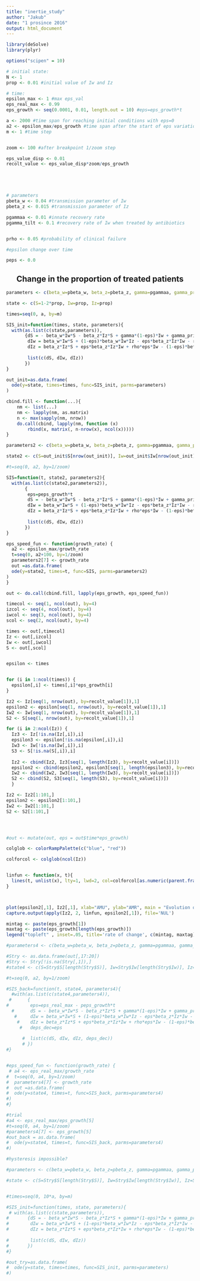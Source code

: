 ```yaml
---
title: "inertie_study"
author: "Jakub"
date: "1 prosince 2016"
output: html_document
---
```


```r
library(deSolve)
library(plyr)

options("scipen" = 10)

# initial state:
N <- 1
prop <- 0.01 #initial value of Iw and Iz

# time:
epsilon_max <- 1 #max eps_val
eps_real_max <- 0.99
eps_growth <- seq(0.0001, 0.01, length.out = 10) #eps=eps_growth*t

a <- 2000 #time span for reaching initial conditions with eps=0
a2 <- epsilon_max/eps_growth #time span after the start of eps variation
m <- 1 #time step


zoom <- 100 #after breakpoint 1/zoom step

eps_value_disp <- 0.01
recolt_value <- eps_value_disp*zoom/eps_growth





# parameters
pbeta_w <- 0.04 #transmission parameter of Iw
pbeta_z <- 0.015 #transmission parameter of Iz

pgammaa <- 0.01 #innate recovery rate
pgamma_tilt <- 0.1 #recovery rate of Iw when treated by antibiotics


prho <- 0.05 #probability of clinical failure

#epsilon change over time

peps <- 0.0


```



<center> <h2> Change in the proportion of treated patients </h2> </center>

 
 
 
```r
parameters <- c(beta_w=pbeta_w, beta_z=pbeta_z, gamma=pgammaa, gamma_prim=pgamma_tilt, eps=peps, rho=prho)

state <- c(S=1-2*prop, Iw=prop, Iz=prop)

times=seq(0, a, by=m)

SIS_init=function(times, state, parameters){
  with(as.list(c(state,parameters)),
       {dS = - beta_w*Iw*S - beta_z*Iz*S + gamma*(1-eps)*Iw + gamma_prim*eps*Iw + gamma*Iz
        dIw = beta_w*Iw*S + (1-eps)*beta_w*Iw*Iz - eps*beta_z*Iz*Iw - rho*eps*Iw - gamma*(1-eps)*Iw - gamma_prim*eps*Iw
        dIz = beta_z*Iz*S + eps*beta_z*Iz*Iw + rho*eps*Iw - (1-eps)*beta_w*Iw*Iz - gamma*Iz
        
        list(c(dS, dIw, dIz))
       })
}

out_init=as.data.frame(
  ode(y=state, times=times, func=SIS_init, parms=parameters)
)

```

```r
cbind.fill <- function(...){
    nm <- list(...) 
    nm <- lapply(nm, as.matrix)
    n <- max(sapply(nm, nrow)) 
    do.call(cbind, lapply(nm, function (x) 
        rbind(x, matrix(, n-nrow(x), ncol(x))))) 
}


```


```r
parameters2 <- c(beta_w=pbeta_w, beta_z=pbeta_z, gamma=pgammaa, gamma_prim=pgamma_tilt, eps=peps, rho=prho, peps_growth=0)

state2 <- c(S=out_init$S[nrow(out_init)], Iw=out_init$Iw[nrow(out_init)], Iz=out_init$Iz[nrow(out_init)])

#t=seq(0, a2, by=1/zoom)

SIS=function(t, state2, parameters2){
  with(as.list(c(state2,parameters2)),
       {
        eps=peps_growth*t
        dS = - beta_w*Iw*S - beta_z*Iz*S + gamma*(1-eps)*Iw + gamma_prim*eps*Iw + gamma*Iz
        dIw = beta_w*Iw*S + (1-eps)*beta_w*Iw*Iz - eps*beta_z*Iz*Iw - rho*eps*Iw - gamma*(1-eps)*Iw - gamma_prim*eps*Iw
        dIz = beta_z*Iz*S + eps*beta_z*Iz*Iw + rho*eps*Iw - (1-eps)*beta_w*Iw*Iz - gamma*Iz
        
        list(c(dS, dIw, dIz))
       })
}

eps_speed_fun <- function(growth_rate) {
  a2 <- epsilon_max/growth_rate
  t=seq(0, a2+100, by=1/zoom)
  parameters2[7] <- growth_rate 
  out =as.data.frame(
  ode(y=state2, times=t, func=SIS, parms=parameters2)
)
}
```


```r



out <- do.call(cbind.fill, lapply(eps_growth, eps_speed_fun))
```

```r

timecol <- seq(1, ncol(out), by=4)
izcol <- seq(4, ncol(out), by=4)
iwcol <- seq(3, ncol(out), by=4)
scol <- seq(2, ncol(out), by=4)

times <- out[,timecol]
Iz <- out[,izcol]
Iw <- out[,iwcol]
S <- out[,scol]


epsilon <- times


for (i in 1:ncol(times)) {
  epsilon[,i] <- times[,i]*eps_growth[i]
}

Iz2 <- Iz[seq(1, nrow(out), by=recolt_value[1]),1]
epsilon2 <- epsilon[seq(1, nrow(out), by=recolt_value[1]),1]
Iw2 <- Iw[seq(1, nrow(out), by=recolt_value[1]),1]
S2 <- S[seq(1, nrow(out), by=recolt_value[1]),1]

for (i in 2:ncol(Iz)) {
  Iz3 <- Iz[!is.na(Iz[,i]),i]
  epsilon3 <- epsilon[!is.na(epsilon[,i]),i]
  Iw3 <- Iw[!is.na(Iw[,i]),i]
  S3 <- S[!is.na(S[,i]),i]
  
  Iz2 <- cbind(Iz2, Iz3[seq(1, length(Iz3), by=recolt_value[i])])
  epsilon2 <- cbind(epsilon2, epsilon3[seq(1, length(epsilon3), by=recolt_value[i])])
  Iw2 <- cbind(Iw2, Iw3[seq(1, length(Iw3), by=recolt_value[i])])
  S2 <- cbind(S2, S3[seq(1, length(S3), by=recolt_value[i])])
  }

Iz2 <- Iz2[1:101,]
epsilon2 <- epsilon2[1:101,]
Iw2 <- Iw2[1:101,]
S2 <- S2[1:101,]




#out <- mutate(out, eps = out$time*eps_growth)


```

```r
colglob <- colorRampPalette(c("blue", "red"))

colforcol <- colglob(ncol(Iz))


linfun <- function(x, t){
  lines(t, unlist(x), lty=1, lwd=2, col=colforcol[as.numeric(parent.frame()$i)])
}



plot(epsilon2[,1], Iz2[,1], xlab="AMU", ylab="AMR", main = "Evolution of Iz", type="l", lty=1, lwd=2, ylim=c(0, 1))
capture.output(apply(Iz2, 2, linfun, epsilon2[,1]), file='NUL')

mintag <- paste(eps_growth[1])
maxtag <- paste(eps_growth[length(eps_growth)])
legend("topleft" , inset=.05, title='rate of change', c(mintag, maxtag), lty=c(1,1), lwd=c(2,2), col=c("blue", "red"))


```



```r


#parameters4 <- c(beta_w=pbeta_w, beta_z=pbeta_z, gamma=pgammaa, gamma_prim=pgamma_tilt, eps=peps, rho=prho, peps_growth=eps_growth[1], eps_real_max=eps_real_max)

#Stry <- as.data.frame(out[,17:20])
#Stry <- Stry[!is.na(Stry[,1]),]
#state4 <- c(S=Stry$S[length(Stry$S)], Iw=Stry$Iw[length(Stry$Iw)], Iz=Stry$Iz[length(Stry$Iz)], eps_dec=0)

#t=seq(0, a2, by=1/zoom)

#SIS_back=function(t, state4, parameters4){
  #with(as.list(c(state4,parameters4)),
 #      {
#        eps=eps_real_max - peps_growth*t
  #      dS = - beta_w*Iw*S - beta_z*Iz*S + gamma*(1-eps)*Iw + gamma_prim*eps*Iw + gamma*Iz
   #     dIw = beta_w*Iw*S + (1-eps)*beta_w*Iw*Iz - eps*beta_z*Iz*Iw - rho*eps*Iw - gamma*(1-eps)*Iw - gamma_prim*eps*Iw
    #    dIz = beta_z*Iz*S + eps*beta_z*Iz*Iw + rho*eps*Iw - (1-eps)*beta_w*Iw*Iz - gamma*Iz
     #   deps_dec=eps
        
      #  list(c(dS, dIw, dIz, deps_dec))
      # })
#}


#eps_speed_fun <- function(growth_rate) {
 # a4 <- eps_real_max/growth_rate
#  t=seq(0, a4, by=1/zoom)
#  parameters4[7] <- growth_rate 
#  out =as.data.frame(
#  ode(y=state4, times=t, func=SIS_back, parms=parameters4)
#)
#}

#trial
#a4 <- eps_real_max/eps_growth[5]
#t=seq(0, a4, by=1/zoom)
#parameters4[7] <- eps_growth[5]
#out_back = as.data.frame(
#  ode(y=state4, times=t, func=SIS_back, parms=parameters4)
#)

#hysteresis impossible?

#parameters <- c(beta_w=pbeta_w, beta_z=pbeta_z, gamma=pgammaa, gamma_prim=pgamma_tilt, eps=peps, rho=prho)

#state <- c(S=Stry$S[length(Stry$S)], Iw=Stry$Iw[length(Stry$Iw)], Iz=Stry$Iz[length(Stry$Iz)])


#times=seq(0, 10*a, by=m)

#SIS_init=function(times, state, parameters){
 # with(as.list(c(state,parameters)),
#       {dS = - beta_w*Iw*S - beta_z*Iz*S + gamma*(1-eps)*Iw + gamma_prim*eps*Iw + gamma*Iz
#        dIw = beta_w*Iw*S + (1-eps)*beta_w*Iw*Iz - eps*beta_z*Iz*Iw - rho*eps*Iw - gamma*(1-eps)*Iw - gamma_prim*eps*Iw
#        dIz = beta_z*Iz*S + eps*beta_z*Iz*Iw + rho*eps*Iw - (1-eps)*beta_w*Iw*Iz - gamma*Iz
        
#        list(c(dS, dIw, dIz))
#       })
#}

#out_try=as.data.frame(
#  ode(y=state, times=times, func=SIS_init, parms=parameters)
#)

```
